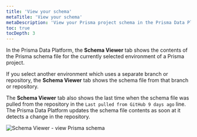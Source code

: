 ```yaml
---
title: 'View your schema'
metaTitle: 'View your schema'
metaDescription: 'View your Prisma project schema in the Prisma Data Platform from the Schema Viewer tab'
toc: true
tocDepth: 3
---
```


<TopBlock>

In the Prisma Data Platform, the **Schema Viewer** tab shows the contents of the Prisma schema file for the currently selected environment of a Prisma project.

If you select another environment which uses a separate branch or repository, the **Schema Viewer** tab shows the schema file from that branch or repository.

The **Schema Viewer** tab also shows the last time when the schema file was pulled from the repository in the `Last pulled from GitHub 9 days ago` line. The Prisma Data Platform updates the schema file contents as soon at it detects a change in the repository.

<img src="https://res.cloudinary.com/prismaio/image/upload/v1657192417/docs/pdp/pdp-schema-tab-overview_v02_twefhm.png" alt="Schema Viewer - view Prisma schema"/>

</TopBlock>
